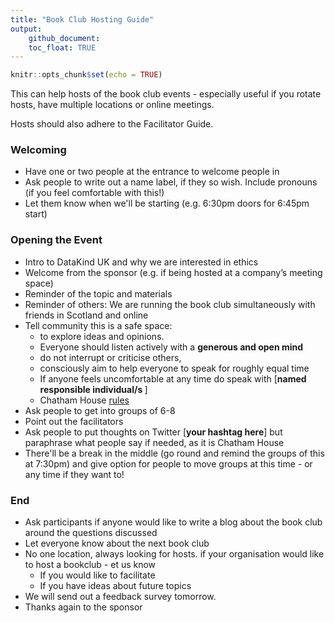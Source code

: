 ```yaml
---
title: "Book Club Hosting Guide"
output: 
    github_document:
    toc_float: TRUE
---
```


```r
knitr::opts_chunk$set(echo = TRUE)
```

This can help hosts of the book club events - especially useful if you rotate hosts, have multiple locations or online meetings. 

Hosts should also adhere to the Facilitator Guide.

### Welcoming

- Have one or two people at the entrance to welcome people in
- Ask people to write out a name label, if they so wish. Include pronouns (if you feel comfortable with this!)
- Let them know when we&#39;ll be starting (e.g. 6:30pm doors for 6:45pm start)

### Opening the Event

- Intro to DataKind UK and why we are interested in ethics
- Welcome from the sponsor (e.g. if being hosted at a company's meeting space)
- Reminder of the topic and materials
- Reminder of others: We are running the book club simultaneously with friends in Scotland and online
- Tell community this is a safe space:
  + to explore ideas and opinions.
  + Everyone should listen actively with a **generous and open mind**
  + do not interrupt or criticise others,
  + consciously aim to help everyone to speak for roughly equal time
  + If anyone feels uncomfortable at any time do speak with [**named responsible individual/s **]
  + Chatham House [rules](https://www.chathamhouse.org/chatham-house-rule)
- Ask people to get into groups of 6-8
- Point out the facilitators
- Ask people to put thoughts on Twitter [**your hashtag here**] but paraphrase what people say if needed, as it is Chatham House
- There&#39;ll be a break in the middle (go round and remind the groups of this at 7:30pm) and give option for people to move groups at this time - or any time if they want to!

### End

- Ask participants if anyone would like to write a blog about the book club around the questions discussed
- Let everyone know about the next book club
- No one location, always looking for hosts. if your organisation would like to host a bookclub - et us know
  + If you would like to facilitate
  + If you have ideas about future topics
- We will send out a feedback survey tomorrow.
- Thanks again to the sponsor